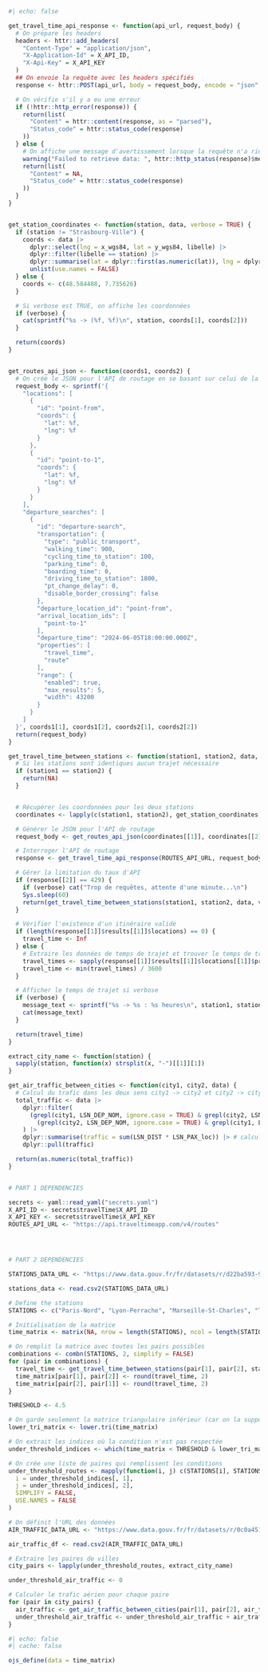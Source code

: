 
```r
#| echo: false

get_travel_time_api_response <- function(api_url, request_body) {
  # On prépare les headers
  headers <- httr::add_headers(
    "Content-Type" = "application/json",
    "X-Application-Id" = X_API_ID,
    "X-Api-Key" = X_API_KEY
  )
  ## On envoie la requête avec les headers spécifiés
  response <- httr::POST(api_url, body = request_body, encode = "json", headers)

  # On vérifie s'il y a eu une erreur
  if (!httr::http_error(response)) {
    return(list(
      "Content" = httr::content(response, as = "parsed"),
      "Status_code" = httr::status_code(response)
    ))
  } else {
    # On affiche une message d'avertissement lorsque la requête n'a rien renvoyé
    warning("Failed to retrieve data: ", httr::http_status(response)$message)
    return(list(
      "Content" = NA,
      "Status_code" = httr::status_code(response)
    ))
  }
}


get_station_coordinates <- function(station, data, verbose = TRUE) {
  if (station != "Strasbourg-Ville") {
    coords <- data |>
      dplyr::select(lng = x_wgs84, lat = y_wgs84, libelle) |>
      dplyr::filter(libelle == station) |>
      dplyr::summarise(lat = dplyr::first(as.numeric(lat)), lng = dplyr::first(as.numeric(lng))) |>
      unlist(use.names = FALSE)
  } else {
    coords <- c(48.584488, 7.735626)
  }

  # Si verbose est TRUE, on affiche les coordonnées
  if (verbose) {
    cat(sprintf("%s -> (%f, %f)\n", station, coords[1], coords[2]))
  }

  return(coords)
}


get_routes_api_json <- function(coords1, coords2) {
  # On créé le JSON pour l'API de routage en se basant sur celui de la sous-partie "Interaction avec l'API de routage de TravelTime"
  request_body <- sprintf('{
    "locations": [
      {
        "id": "point-from",
        "coords": {
          "lat": %f,
          "lng": %f
        }
      },
      {
        "id": "point-to-1",
        "coords": {
          "lat": %f,
          "lng": %f
        }
      }
    ],
    "departure_searches": [
      {
        "id": "departure-search",
        "transportation": {
          "type": "public_transport",
          "walking_time": 900,
          "cycling_time_to_station": 100,
          "parking_time": 0,
          "boarding_time": 0,
          "driving_time_to_station": 1800,
          "pt_change_delay": 0,
          "disable_border_crossing": false
        },
        "departure_location_id": "point-from",
        "arrival_location_ids": [
          "point-to-1"
        ],
        "departure_time": "2024-06-05T18:00:00.000Z",
        "properties": [
          "travel_time",
          "route"
        ],
        "range": {
          "enabled": true,
          "max_results": 5,
          "width": 43200
        }
      }
    ]
  }', coords1[1], coords1[2], coords2[1], coords2[2])
  return(request_body)
}

get_travel_time_between_stations <- function(station1, station2, data, verbose = TRUE) {
  # Si les stations sont identiques aucun trajet nécessaire
  if (station1 == station2) {
    return(NA)
  }


  # Récupérer les coordonnées pour les deux stations
  coordinates <- lapply(c(station1, station2), get_station_coordinates, data = data, verbose = FALSE)

  # Générer le JSON pour l'API de routage
  request_body <- get_routes_api_json(coordinates[[1]], coordinates[[2]])

  # Interroger l'API de routage
  response <- get_travel_time_api_response(ROUTES_API_URL, request_body)

  # Gérer la limitation du taux d'API
  if (response[[2]] == 429) {
    if (verbose) cat("Trop de requêtes, attente d'une minute...\n")
    Sys.sleep(60)
    return(get_travel_time_between_stations(station1, station2, data, verbose))
  }

  # Vérifier l'existence d'un itinéraire valide
  if (length(response[[1]]$results[[1]]$locations) == 0) {
    travel_time <- Inf
  } else {
    # Extraire les données de temps de trajet et trouver le temps de trajet minimum en heures
    travel_times <- sapply(response[[1]]$results[[1]]$locations[[1]]$properties, function(item) item$travel_time)
    travel_time <- min(travel_times) / 3600
  }

  # Afficher le temps de trajet si verbose
  if (verbose) {
    message_text <- sprintf("%s -> %s : %s heures\n", station1, station2, ifelse(is.infinite(travel_time), "Aucun itinéraire trouvé", round(travel_time, 2)))
    cat(message_text)
  }

  return(travel_time)
}

extract_city_name <- function(station) {
  sapply(station, function(x) strsplit(x, "-")[[1]][1])
}

get_air_traffic_between_cities <- function(city1, city2, data) {
  # Calcul du trafic dans les deux sens city1 -> city2 et city2 -> city1
  total_traffic <- data |>
    dplyr::filter(
      (grepl(city1, LSN_DEP_NOM, ignore.case = TRUE) & grepl(city2, LSN_ARR_NOM, ignore.case = TRUE)) |
        (grepl(city2, LSN_DEP_NOM, ignore.case = TRUE) & grepl(city1, LSN_ARR_NOM, ignore.case = TRUE))
    ) |>
    dplyr::summarise(traffic = sum(LSN_DIST * LSN_PAX_loc)) |> # calcul du PKT
    dplyr::pull(traffic)

  return(as.numeric(total_traffic))
}


# PART 1 DEPENDENCIES

secrets <- yaml::read_yaml("secrets.yaml")
X_API_ID <- secrets$travelTime$X_API_ID
X_API_KEY <- secrets$travelTime$X_API_KEY
ROUTES_API_URL <- "https://api.traveltimeapp.com/v4/routes"




# PART 2 DEPENDENCIES

STATIONS_DATA_URL <- "https://www.data.gouv.fr/fr/datasets/r/d22ba593-90a4-4725-977c-095d1f654d28"

stations_data <- read.csv2(STATIONS_DATA_URL)

# Define the stations
STATIONS <- c("Paris-Nord", "Lyon-Perrache", "Marseille-St-Charles", "Toulouse-Matabiau", "Lille-Flandres", "Bordeaux-St-Jean", "Nice-Ville", "Nantes", "Strasbourg-Ville", "Montpellier-St-Roch")

# Initialisation de la matrice
time_matrix <- matrix(NA, nrow = length(STATIONS), ncol = length(STATIONS), dimnames = list(STATIONS, STATIONS))

# On remplit la matrice avec toutes les pairs possibles
combinations <- combn(STATIONS, 2, simplify = FALSE)
for (pair in combinations) {
  travel_time <- get_travel_time_between_stations(pair[1], pair[2], stations_data, verbose = FALSE)
  time_matrix[pair[1], pair[2]] <- round(travel_time, 2)
  time_matrix[pair[2], pair[1]] <- round(travel_time, 2)
}

THRESHOLD <- 4.5

# On garde seulement la matrice triangulaire inférieur (car on la supposé symmétrique)
lower_tri_matrix <- lower.tri(time_matrix)

# On extrait les indices où la condition n'est pas respectée
under_threshold_indices <- which(time_matrix < THRESHOLD & lower_tri_matrix, arr.ind = TRUE)

# On crée une liste de paires qui remplissent les conditions
under_threshold_routes <- mapply(function(i, j) c(STATIONS[i], STATIONS[j]),
  i = under_threshold_indices[, 1],
  j = under_threshold_indices[, 2],
  SIMPLIFY = FALSE,
  USE.NAMES = FALSE
)

# On définit l'URL des données
AIR_TRAFFIC_DATA_URL <- "https://www.data.gouv.fr/fr/datasets/r/0c0a451e-983b-4f06-9627-b5ff1bccd2fc"

air_traffic_df <- read.csv2(AIR_TRAFFIC_DATA_URL)

# Extraire les paires de villes
city_pairs <- lapply(under_threshold_routes, extract_city_name)

under_threshold_air_traffic <- 0

# Calculer le trafic aérien pour chaque paire
for (pair in city_pairs) {
  air_traffic <- get_air_traffic_between_cities(pair[1], pair[2], air_traffic_df)
  under_threshold_air_traffic <- under_threshold_air_traffic + air_traffic
}
```


```r
#| echo: false
#| cache: false

ojs_define(data = time_matrix)
```
